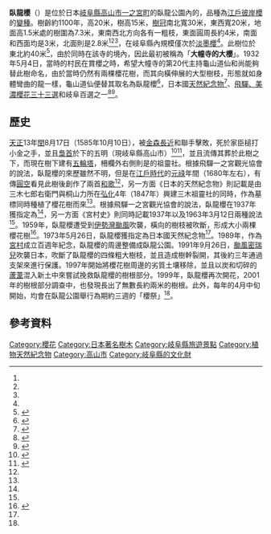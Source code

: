 {{coord|36|5|20.96|N|137|14|52.83|E|region:JP-21|display=title}}
{{Infobox tree
| name= 臥龍櫻
| image= Garyuuzakura001.JPG
| image_size= 250px
| alt=
| image_caption= 臥龍櫻
| map= 
| map_alt=
| map_size=
| map_caption=
| relief=
| label_position=
| map_image=
| native_name= 臥龍桜
| native_name_lang= ja
| species= [[江戶彼岸櫻|江戶彼岸櫻]]
| binomial= C.spachiana
| location= 日本[[岐阜縣|岐阜縣]][[高山市|高山市]][[宮村_(岐阜縣)|一之宮町]]
| height= {{convert|15|m|ft|abbr=on}}
| girth= {{convert|7.3|m|ft|abbr=on}}
| diameter= <!-- {{convert|####|m|ft|abbr=on}} -->
| volume=
| coordinates= 
| seeded=<!-- {{Start date|YYYY|MM|DD|df=y}} if after XXXX -->
| felled=<!-- {{End date|YYYY|MM|DD|df=y}} -->
| custodian={{Link-ja|大幢寺}}
| website=<!-- {{URL|example.com}}  -->
}}
'''臥龍櫻'''（{{jpn|j=臥龍桜 |hg=がりゅうざくら |rm=Garyū zakura |f=y}}）是位於日本[[岐阜縣|岐阜縣]][[高山市|高山市]][[宮村_(岐阜縣)|一之宮町]]的臥龍公園內的{{Link-ja|一本櫻|一本桜}}，品種為[[江戶彼岸櫻|江戶彼岸櫻]]的[[變種|變種]]。樹齡約1100年，高20米，樹高15米，[[樹冠|樹冠]]南北寬30米，東西寬20米，地面高1.5米處的樹圍為7.3米，東南西北方向各有一粗枝，東面圓周長約4米，南面和西面均是3米，北面則是2.8米<ref name="文化"/><ref name="觀光"/><ref name="天然"/>，在岐阜縣內規模僅次於[[淡墨櫻|淡墨櫻]]<ref name="宮村"/>{{rp|250}}。此樹位於{{Link-ja|大幢寺}}{{Link-ja|本堂}}東北約40米<ref name="天然">{{cite book|editor={{Link-ja|加藤陸奧雄|加藤陸奥雄}}、{{Link-ja|沼田真|沼田眞}}、渡部景隆、{{Link-ja|畑正憲}} |author=南川幸 |language=ja |script-title=ja:日本の天然記念物 |date=1995-03-20 |publisher=[[講談社|講談社]] |isbn=4-061-80589-4 |pages=434}}</ref>，由於同時在該寺的境內，因此最初被稱為「'''大幢寺的大櫻'''」。1932年5月4日，當時的村民在賞櫻之時，希望大幢寺的第20代主持龜山道仙和尚能夠替此樹命名，由於當時仍然有兩棵櫻花樹，而其向橫伸展的大型樹枝，形態就如身體彎曲的龍一樣，龜山道仙便替其取名為臥龍櫻<ref name="觀光">{{cite web |url=http://hidamiya.com/spot/spot01 |language=ja |script-title=ja:国の天然記念物　臥龍桜 |publisher=飛驒一之宮觀光協會 |accessdate=2021-04-10 |archive-date=2021-03-10 |archive-url=https://web.archive.org/web/20210310143945/http://hidamiya.com/spot/spot01 |dead-url=no }}</ref>，日本國[[天然紀念物|天然紀念物]]<ref name="文化">{{線上文化遺產|161298|臥竜のサクラ}}</ref>、[[飛驒、美濃櫻花三十三選|飛驒、美濃櫻花三十三選]]和岐阜百選之一<ref>{{cite web |url=https://www.kankou-gifu.jp/spot/1239/ |language=ja |script-title=ja:臥龍桜 |publisher=岐阜縣觀光聯盟 |accessdate=2021-04-10 |archive-date=2021-04-13 |archive-url=https://web.archive.org/web/20210413211234/https://www.kankou-gifu.jp/spot/1239/ |dead-url=no }}</ref><ref>{{Kotobank|ぎふ百選}}</ref>。

== 歷史 ==
[[天正_(日本)|天正]]13年[[閏月|閏]]8月17日（1585年10月10日），{{Link-ja|三木國綱|三木国綱|三木三澤}}被[[金森長近|金森長近]]和{{Link-ja|金森可重}}聯手擊敗，死於{{Link-ja|金森氏}}家臣槌打小金之手，並且[[梟首|梟首]]於{{Link-ja|鍋山城}}下的五明（現岐阜縣高山市{{Link-ja|大八賀村|大八賀村|漆垣內町}}）<ref>{{cite book|language=ja |script-title=ja:岐阜県の地名 |script-chapter=ja:五名村 |work=[[日本歷史地名大系|日本歷史地名大系]] |volume=21 |edition=[[JapanKnowledge|JapanKnowledge]] |date=1989-07-14 |publisher=[[平凡社|平凡社]] |isbn=4-582-49021-2}}</ref><ref name="宮村">{{cite book|editor=岩井正尾 |language=ja |script-title=ja:宮村史 |date=1968-11-03 |publisher=[[宮村_(岐阜縣)|宮村]]{{Link-ja|教育委員會|教育委員会}} |id={{NCID|BN1231948X}}}}</ref>{{rp|98}}，並且流傳其葬於此樹之下，而現在樹下建有[[五輪塔|五輪塔]]，柵欄外右側則是{{Link-ja|三木氏}}的祖靈社。根據飛驒一之宮觀光協會的說法，臥龍櫻的來歷雖然不明，但是在[[江戶時代|江戶時代]]的[[元祿|元祿]]年間（1680年左右），有傳[[圓空|圓空]]看見此樹後創作了兩首[[和歌|和歌]]<ref name="觀光"/>，另一方面《日本的天然紀念物》則記載是由三木七郎右衛門與桐山力所在[[弘化|弘化]]4年（1847年）興建三木祖靈社的同時，作為墓標同時種植了櫻花樹而來<ref name="天然"/>。根據飛驒一之宮觀光協會的說法，臥龍櫻在1937年獲指定為{{Link-ja|岐阜縣指定文化財一覽|岐阜県指定文化財一覧|岐阜縣指定文化財}}<ref name="觀光"/>，另一方面《宮村史》則同時記載1937年以及1963年3月12日兩種說法<ref name="宮村"/>{{rp|250、625}}。1959年，臥龍櫻遭受到[[颱風薇拉_(1959年)|伊勢灣颱風]]吹襲，橫向的樹枝被吹斷，形成大小兩棵櫻花樹<ref>{{cite web |url=https://chuco.co.jp/modules/special/index.php?page=visit&cid=23&lid=5418 |language=ja |script-title=ja:悲願と奇跡のものがたり 桜守 |publisher={{Link-ja|中廣 (日本)|中広|中廣}} |date=2018-04 |accessdate=2021-04-10 |archive-date=2021-04-10 |archive-url=https://web.archive.org/web/20210410135026/https://chuco.co.jp/modules/special/index.php?page=visit&cid=23&lid=5418 |dead-url=no }}</ref>。1973年5月26日，臥龍櫻獲指定為日本國天然紀念物<ref name="文化"/>。1989年，作為[[宮村_(岐阜縣)|宮村]]成立百週年紀念，臥龍櫻的周邊整備成臥龍公園。1991年9月26日，[[1991年颱風密瑞兒|颱風密瑞兒]]吹襲日本，吹斷了臥龍櫻的四條粗大樹枝，並且造成樹幹裂開，其後約三年通過支架來進行保護。1997年開始將櫻花樹周邊的劣質土壤移除，並且以炭和切碎的[[蘆葦|蘆葦]]混入新土中來嘗試挽救臥龍櫻的樹根部分。1999年，臥龍櫻再次開花，2001年的樹根部分調查中，也發現長出了無數長約兩米的樹根。此外，每年的4月中旬開始，均會在臥龍公園舉行為期約三週的「櫻祭」<ref name="觀光"/>。

== 參考資料 ==
{{Commonscat|Garyu zakura}}
{{reflist}}

{{DEFAULTSORT:Garyū zakura}}
[[Category:櫻花|Category:櫻花]]
[[Category:日本著名樹木|Category:日本著名樹木]]
[[Category:岐阜縣旅遊景點|Category:岐阜縣旅遊景點]]
[[Category:植物天然紀念物|Category:植物天然紀念物]]
[[Category:高山市|Category:高山市]]
[[Category:岐阜縣的文化財|Category:岐阜縣的文化財]]
